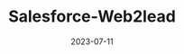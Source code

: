 ---
title: Salesforce-Web2lead
date: 2023-07-11
repo: https://github.com/jagmitg/Salesforce-Web2lead
---